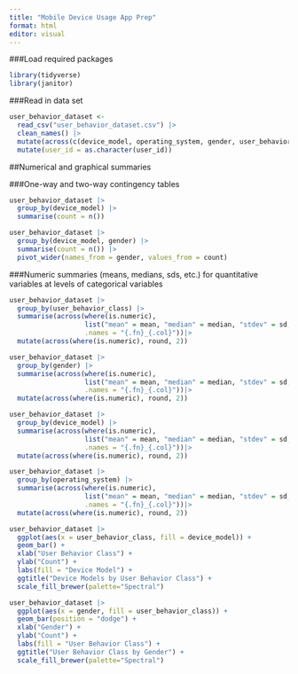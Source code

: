 ```yaml
---
title: "Mobile Device Usage App Prep"
format: html
editor: visual
---
```


###Load required packages

```r
library(tidyverse)
library(janitor)
```

###Read in data set
```r
user_behavior_dataset <-
  read_csv("user_behavior_dataset.csv") |>
  clean_names() |>
  mutate(across(c(device_model, operating_system, gender, user_behavior_class), as.factor)) |>
  mutate(user_id = as.character(user_id))
```

##Numerical and graphical summaries

###One-way and two-way contingency tables
```r
user_behavior_dataset |>
  group_by(device_model) |>
  summarise(count = n())
```
```r
user_behavior_dataset |>
  group_by(device_model, gender) |>
  summarise(count = n()) |>
  pivot_wider(names_from = gender, values_from = count)
```

###Numeric summaries (means, medians, sds, etc.) for quantitative variables at levels of categorical variables
```r
user_behavior_dataset |>
  group_by(user_behavior_class) |>
  summarise(across(where(is.numeric),
                   list("mean" = mean, "median" = median, "stdev" = sd, "IQR" = IQR),
                   .names = "{.fn}_{.col}"))|>
  mutate(across(where(is.numeric), round, 2))
```
```r
user_behavior_dataset |>
  group_by(gender) |>
  summarise(across(where(is.numeric),
                   list("mean" = mean, "median" = median, "stdev" = sd, "IQR" = IQR),
                   .names = "{.fn}_{.col}"))|>
  mutate(across(where(is.numeric), round, 2))
```
```r
user_behavior_dataset |>
  group_by(device_model) |>
  summarise(across(where(is.numeric),
                   list("mean" = mean, "median" = median, "stdev" = sd, "IQR" = IQR),
                   .names = "{.fn}_{.col}"))|>
  mutate(across(where(is.numeric), round, 2))
```
```r
user_behavior_dataset |>
  group_by(operating_system) |>
  summarise(across(where(is.numeric),
                   list("mean" = mean, "median" = median, "stdev" = sd, "IQR" = IQR),
                   .names = "{.fn}_{.col}"))|>
  mutate(across(where(is.numeric), round, 2))
```

```r
user_behavior_dataset |>
  ggplot(aes(x = user_behavior_class, fill = device_model)) +
  geom_bar() +
  xlab("User Behavior Class") +
  ylab("Count") +
  labs(fill = "Device Model") +
  ggtitle("Device Models by User Behavior Class") +
  scale_fill_brewer(palette="Spectral")
```

```r
user_behavior_dataset |>
  ggplot(aes(x = gender, fill = user_behavior_class)) +
  geom_bar(position = "dodge") +
  xlab("Gender") +
  ylab("Count") +
  labs(fill = "User Behavior Class") +
  ggtitle("User Behavior Class by Gender") +
  scale_fill_brewer(palette="Spectral")
```

